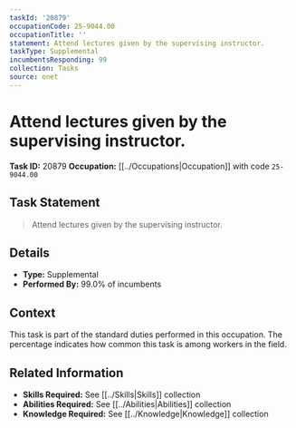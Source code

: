```yaml
---
taskId: '20879'
occupationCode: 25-9044.00
occupationTitle: ''
statement: Attend lectures given by the supervising instructor.
taskType: Supplemental
incumbentsResponding: 99
collection: Tasks
source: onet
---
```

# Attend lectures given by the supervising instructor.

**Task ID:** 20879
**Occupation:** [[../Occupations|Occupation]] with code `25-9044.00`

## Task Statement

> Attend lectures given by the supervising instructor.

## Details

- **Type:** Supplemental
- **Performed By:** 99.0% of incumbents

## Context

This task is part of the standard duties performed in this occupation. The percentage indicates how common this task is among workers in the field.

## Related Information

- **Skills Required:** See [[../Skills|Skills]] collection
- **Abilities Required:** See [[../Abilities|Abilities]] collection
- **Knowledge Required:** See [[../Knowledge|Knowledge]] collection
